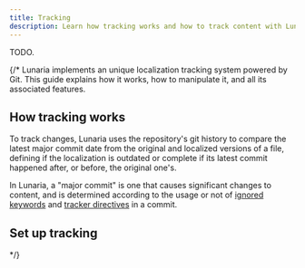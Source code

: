```yaml
---
title: Tracking
description: Learn how tracking works and how to track content with Lunaria
---
```


TODO.

{/\*
Lunaria implements an unique localization tracking system powered by Git. This guide explains how it works, how to manipulate it, and all its associated features.

## How tracking works

To track changes, Lunaria uses the repository's git history to compare the latest major commit date from the original and localized versions of a file, defining if the localization is outdated or complete if its latest commit happened after, or before, the original one's.

In Lunaria, a "major commit" is one that causes significant changes to content, and is determined according to the usage or not of [ignored keywords](#ignored-keywords) and [tracker directives](#tracker-directives) in a commit.

## Set up tracking

\*/}
